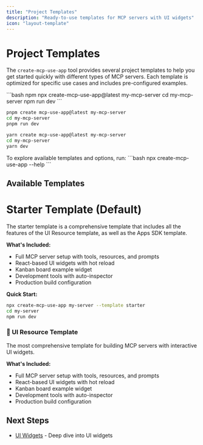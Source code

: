 ```yaml
---
title: "Project Templates"
description: "Ready-to-use templates for MCP servers with UI widgets"
icon: "layout-template"
---
```


# Project Templates

The `create-mcp-use-app` tool provides several project templates to help you get started quickly with different types of MCP servers. Each template is optimized for specific use cases and includes pre-configured examples.

<CodeGroup>
```bash npm
npx create-mcp-use-app@latest my-mcp-server
cd my-mcp-server
npm run dev
```

```bash pnpm
pnpm create mcp-use-app@latest my-mcp-server
cd my-mcp-server
pnpm run dev
```

```bash yarn
yarn create mcp-use-app@latest my-mcp-server
cd my-mcp-server
yarn dev
```
</CodeGroup>

<Tip>
To explore available templates and options, run:
```bash
npx create-mcp-use-app --help
```
</Tip>


## Available Templates

# Starter Template (Default)
 
The starter template is a comprehensive template that includes all the features of the UI Resource template, as well as the Apps SDK template.

**What's Included:**
- Full MCP server setup with tools, resources, and prompts
- React-based UI widgets with hot reload
- Kanban board example widget
- Development tools with auto-inspector
- Production build configuration

**Quick Start:**
```bash
npx create-mcp-use-app my-server --template starter
cd my-server
npm run dev
```

### 🎯 UI Resource Template

The most comprehensive template for building MCP servers with interactive UI widgets.

**What's Included:**
- Full MCP server setup with tools, resources, and prompts
- React-based UI widgets with hot reload
- Kanban board example widget
- Development tools with auto-inspector
- Production build configuration


## Next Steps

- [UI Widgets](./ui-widgets) - Deep dive into UI widgets